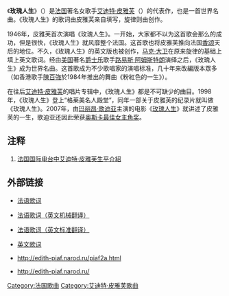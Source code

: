 {{About|一首著名法国歌曲|其他同名或名称相似的项目|玫瑰人生 (消歧义)}}

{{Infobox song
| name       = La Vie en rose
| cover      = <!-- 檔案不存在 Edith Piaf La Vie en rose 7-inch single.png ，可從英文維基百科取得 -->
| alt        = Edith Piaf looking to the right, the image in a sepia hue.
| type       = single
| artist     = [[Édith_Piaf|Édith Piaf]]
| album      = Chansons Parisiennes
| B-side     = Un refrain courait dans la rue
| released   = 1947
| format     = [[Gramophone_record|7-inch]]
| recorded   =
| studio     =
| venue      =
| genre      = [[Traditional_pop_music|Traditional pop]]
| length     =
| label      = [[Columbia_Records|Columbia]]
| writer     = [[Édith_Piaf|Édith Piaf]] (lyrics)<br />[[Louiguy|Louiguy]] and [[Marguerite_Monnot|Marguerite Monnot]]<ref name="monnot">{{cite web |url=http://www.archivesdefrance.culture.gouv.fr/action-culturelle/celebrations-nationales/recueil-2011/beaux-arts-musique-et-cinema/marguerite-monnot |title=Marguerite Monnot |publisher=[[Archives_department_of_Seine-Maritime|Archives department of Seine-Maritime]] |accessdate=2013-01-02 |archive-date=2016-03-15 |archive-url=https://web.archive.org/web/20160315010606/http://www.archivesdefrance.culture.gouv.fr/action-culturelle/celebrations-nationales/recueil-2011/beaux-arts-musique-et-cinema/marguerite-monnot |dead-url=no }}</ref> (melody)
| producer   =
| prev_title = [[Les_trois_cloches|Les trois cloches]]
| prev_year  = 1946
| next_title = Si tu partais
| next_year  = 1947
}}

《'''玫瑰人生'''》（{{lang|fr|'''La vie en rose'''}}）是[[法国|法国]]著名女歌手[[艾迪特·皮雅芙|艾迪特·皮雅芙]]（{{lang|fr|Édith Piaf}}）的代表作，也是一首世界名曲。《玫瑰人生》的歌词由皮雅芙亲自填写，旋律则由{{tsl|fr|Louis Gugliemi|路易·古格利米}}创作。

1946年，皮雅芙首次演唱《玫瑰人生》。一开始，大家都不以为这首歌会那么的成功，但是很快，《玫瑰人生》就风靡整个法国{{ref|RFI}}。这首歌也将皮雅芙推向法国[[香颂|香颂]]天后的地位。不久，《玫瑰人生》的英文版也被创作，[[马克·大卫|马克·大卫]]在原来旋律的基础上填上英文歌词。经由[[美国|美国]]著名[[爵士乐|爵士乐]]歌手[[路易斯·阿姆斯特朗|路易斯·阿姆斯特朗]]演绎之后，《玫瑰人生》成为世界名曲。这首歌成为不少歌唱家的演唱标准，几十年来改編版本眾多（如香港歌手[[陳百強|陳百強]]於1984年推出的舞曲《粉紅色的一生》）。

在往后[[艾迪特·皮雅芙|艾迪特·皮雅芙]]的唱片专辑中，《玫瑰人生》都是不可缺少的曲目。1998年，《玫瑰人生》登上“格莱美名人殿堂”，同年一部关于皮雅芙的纪录片就叫做《玫瑰人生》。2007年，由[[玛丽昂·歌迪亚|玛丽昂·歌迪亚]]主演的电影《[[玫瑰人生_(电影)|玫瑰人生]]》就讲述了皮雅芙的一生，歌迪亚还因此荣获[[奥斯卡最佳女主角奖|奥斯卡最佳女主角奖]]。

== 注释 ==
#{{note|RFI}} [https://web.archive.org/web/20140108000609/http://rfimusique.com/siteen/biographie/biographie_6057.asp 法国国际电台中艾迪特·皮雅芙生平介紹]

== 外部链接 ==
*{{fr icon}} [http://www.absolutelyrics.com/lyrics/print/madeleine_peyroux/la_vie_en_rose/ 法语歌词] {{Wayback|url=http://www.absolutelyrics.com/lyrics/print/madeleine_peyroux/la_vie_en_rose/ |date=20080303101744 }}
*{{en icon}} [https://web.archive.org/web/20031211144537/http://hometown.aol.com/elee1997/lyrics.htm#La%20Vie%20En%20Rose 法语歌词（英文机械翻译）]
*{{en icon}} [http://answers.google.com/answers/threadview?id=532916 法语歌词（英文标准翻译）] {{Wayback|url=http://answers.google.com/answers/threadview?id=532916 |date=20080312072326 }}
*{{en icon}} [http://www.theguitarguy.com/lavieenr.htm 英文歌词] {{Wayback|url=http://www.theguitarguy.com/lavieenr.htm |date=20080212021837 }}
*{{fr icon}} http://edith-piaf.narod.ru/piaf2a.html {{Wayback|url=http://edith-piaf.narod.ru/piaf2a.html |date=20071026143445 }} {{lang|en|by}} {{lang|fr|Édith Piaf}}
*http://edith-piaf.narod.ru/ {{Wayback|url=http://edith-piaf.narod.ru/ |date=20071012163053 }}

{{DEFAULTSORT:Vie en rose, La}}
[[Category:法国歌曲|Category:法国歌曲]]
[[Category:艾迪特·皮雅芙歌曲|Category:艾迪特·皮雅芙歌曲]]